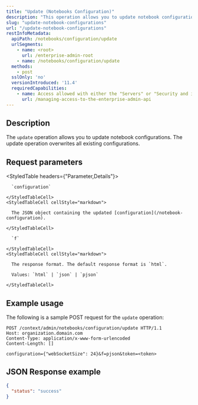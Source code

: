 ```yaml
---
title: "Update (Notebooks Configuration)"
description: "This operation allows you to update notebook configurations"
slug: "update-notebook-configurations"
url: "/update-notebook-configurations"
restInfoMetadata:
  apiPath: /notebooks/configuration/update
  urlSegments:
    - name: <root>
      url: /enterprise-admin-root
    - name: /notebooks/configuration/update
  methods:
    - post
  sslOnly: 'no'
  versionIntroduced: '11.4'
  requiredCapabilities:
    - name: Access allowed with either the "Servers" or "Security and infrastructure" privileges
      url: /managing-access-to-the-enterprise-admin-api
---
```


## Description

The `update` operation allows you to update notebook configurations. The update operation overwrites all existing configurations.


## Request parameters

<StyledTable headers={"Parameter,Details"}>
  <StyledTableRow>
    <StyledTableCell cellStyle="markdown">

      `configuration`

    </StyledTableCell>
    <StyledTableCell cellStyle="markdown">

      The JSON object containing the updated [configuration](/notebook-configuration).

    </StyledTableCell>
  </StyledTableRow>
  <StyledTableRow>
    <StyledTableCell cellStyle="markdown">

      `f` 

    </StyledTableCell>
    <StyledTableCell cellStyle="markdown">

      The response format. The default response format is `html`.

      Values: `html` | `json` | `pjson`

    </StyledTableCell>
  </StyledTableRow>
</StyledTable>

## Example usage

The following is a sample POST request for the `update` operation:


```other
POST /context/admin/notebooks/configuration/update HTTP/1.1
Host: organization.domain.com
Content-Type: application/x-www-form-urlencoded
Content-Length: []

configuration={"webSocketSize": 24}&f=pjson&token=<token>

```

## JSON Response example

```json
{
  "status": "success"
}
```
